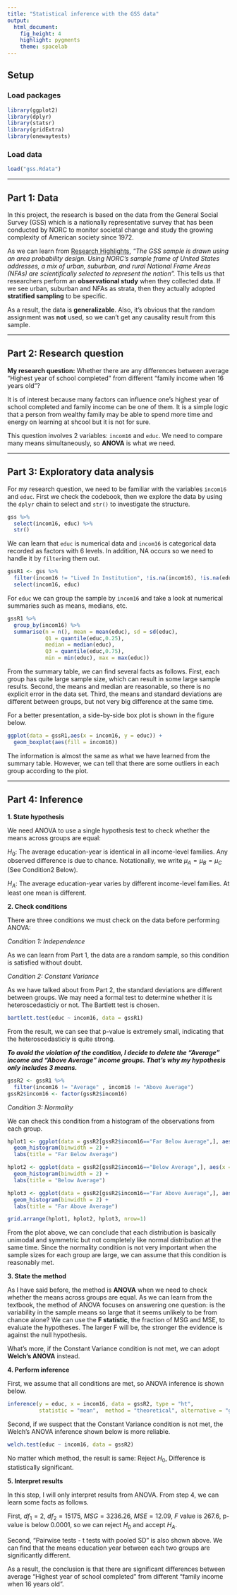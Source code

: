 ```yaml
---
title: "Statistical inference with the GSS data"
output: 
  html_document: 
    fig_height: 4
    highlight: pygments
    theme: spacelab
---
```


## Setup

### Load packages

```r
library(ggplot2)
library(dplyr)
library(statsr)
library(gridExtra)
library(onewaytests)
```

### Load data

```r
load("gss.Rdata")
```

* * *

## Part 1: Data
In this project, the research is based on the data from the General Social Survey (GSS) which is a nationally representative survey that has been conducted by NORC to monitor societal change and study the growing complexity of American society since 1972. 

As we can learn from [Research Highlights](https://www.norc.org/PDFs/GSS%20Reports/Research%20Highlights-GSS%20(ECON)%20FINAL%20slightly%20different%20layout-DTP%20Formatted.pdf), *"The GSS sample is drawn using an area probability design. Using NORC’s sample frame of United States addresses, a mix of urban, suburban, and rural National Frame Areas (NFAs) are scientifically selected to represent the nation".* This tells us that researchers perform an **observational study** when they collected data. If we see urban, suburban and NFAs as strata, then they actually adopted **stratified sampling** to be specific.

As a result, the data is **generalizable**. Also, it's obvious that the random assignment was **not** used, so we can't get any causality result from this sample.

* * *

## Part 2: Research question

**My research question:**
Whether there are any differences between average "Highest year of school completed" from different "family income when 16 years old"?

It is of interest because many factors can influence one's highest year of school completed and family income can be one of them. It is a simple logic that a person from wealthy family may be able to spend more time and energy on learning at shcool but it is not for sure.

This question involves 2 variables: `incom16` and `educ`. We need to compare many means simultaneously, so **ANOVA** is what we need.

* * *

## Part 3: Exploratory data analysis

For my research question, we need to be familiar with the variables `incom16` and `educ`. First we check the codebook, then we explore the data by using the `dplyr` chain to select and `str()` to investigate the structure.

```r
gss %>% 
  select(incom16, educ) %>% 
  str()
```

We can learn that `educ` is numerical data and `incom16` is categorical data recorded as factors with 6 levels. In addition, NA occurs so we need to handle it by `filter`ing them out.

```r
gssR1 <- gss %>% 
  filter(incom16 != "Lived In Institution", !is.na(incom16), !is.na(educ)) %>%
  select(incom16, educ)
```

For `educ` we can group the sample by `incom16` and take a look at numerical summaries such as means, medians, etc.

```r
gssR1 %>% 
  group_by(incom16) %>%
  summarise(n = n(), mean = mean(educ), sd = sd(educ),
            Q1 = quantile(educ,0.25),
            median = median(educ),
            Q3 = quantile(educ,0.75),
            min = min(educ), max = max(educ))
```

From the summary table, we can find several facts as follows. First, each group has quite large sample size, which can result in some large sample results. Second, the means and median are reasonable, so there is no explicit error in the data set. Third, the means and standard deviations are different between groups, but not very big difference at the same time.

For a better presentation, a side-by-side box plot is shown in the figure below.

```r
ggplot(data = gssR1,aes(x = incom16, y = educ)) + 
  geom_boxplot(aes(fill = incom16))
```

The information is almost the same as what we have learned from the summary table. However, we can tell that there are some outliers in each group according to the plot.

* * *

## Part 4: Inference

**1. State hypothesis**

We need ANOVA to use a single hypothesis test to check whether the means across groups are equal:

$H_0:$ The average education-year is identical in all income-level families. Any observed difference is due to chance. Notationally, we write $\mu_A = \mu_B = \mu_C$ (See Condition2 Below).

$H_A:$ The average education-year varies by different income-level families. At least one mean is different.

**2. Check conditions**

There are three conditions we must check on the data before performing ANOVA:

*Condition 1: Independence*

As we can learn from Part 1, the data are a random sample, so this condition is satisfied without doubt. 


*Condition 2: Constant Variance*

As we have talked about from Part 2, the standard deviations are different between groups. We may need a formal test to determine whether it is heteroscedasticiy or not. The Bartlett test is chosen.

```r
bartlett.test(educ ~ incom16, data = gssR1)
```

From the result, we can see that p-value is extremely small, indicating that the heteroscedasticiy is quite strong.

***To avoid the violation of the condition, I decide to delete the "Average" income and "Above Average" income groups. That's why my hypothesis only includes 3 means.***

```r
gssR2 <- gssR1 %>% 
  filter(incom16 != "Average" , incom16 != "Above Average") 
gssR2$incom16 <- factor(gssR2$incom16)
```


*Condition 3: Normality*

We can check this condition from a histogram of the observations from each group.

```r
hplot1 <- ggplot(data = gssR2[gssR2$incom16=="Far Below Average",], aes(x = educ)) +
  geom_histogram(binwidth = 2) +
  labs(title = "Far Below Average")

hplot2 <- ggplot(data = gssR2[gssR2$incom16=="Below Average",], aes(x = educ)) +
  geom_histogram(binwidth = 2) +
  labs(title = "Below Average")

hplot3 <- ggplot(data = gssR2[gssR2$incom16=="Far Above Average",], aes(x = educ)) +
  geom_histogram(binwidth = 2) +
  labs(title = "Far Above Average")

grid.arrange(hplot1, hplot2, hplot3, nrow=1)
```

From the plot above, we can conclude that each distribution is basically unimodal and symmetric but not completely like normal distribution at the same time. Since the normality condition is not very important when the sample sizes for each group are large, we can assume that this condition is reasonably met.


**3. State the method**

As I have said before, the method is **ANOVA** when we need to check whether the means across groups are equal. As we can learn from the textbook, the method of ANOVA focuses on answering one question: is the variability in the sample means so large that it seems unlikely to be from chance alone? We can use the **F statistic**, the fraction of MSG and MSE, to evaluate the hypotheses. The larger F will be, the stronger the evidence is against the null hypothesis.

What's more, if the Constant Variance condition is not met, we can adopt **Welch's ANOVA** instead.

**4. Perform inference**

First, we assume that all conditions are met, so ANOVA inference is shown below.

```r
inference(y = educ, x = incom16, data = gssR2, type = "ht", 
          statistic = "mean",  method = "theoretical", alternative = "greater")
```

Second, if we suspect that the Constant Variance condition is not met, the Welch's ANOVA inference shown below is more reliable.

```r
welch.test(educ ~ incom16, data = gssR2)
```

No matter which method, the result is same: Reject $H_0$, Difference is statistically significant.

**5. Interpret results**

In this step, I will only interpret results from ANOVA. From step 4, we can learn some facts as follows.

First, $df_1 = 2$, $df_2 = 15175$, $MSG = 3236.26$, $MSE = 12.09$, $F$ value is 267.6, p-value is below 0.0001, so we can reject $H_0$ and accept $H_A$. 

Second, "Pairwise tests - t tests with pooled SD" is also shown above. We can find that the means education year between each two groups are significantly different.

As a result, the conclusion is that there are significant differences between average "Highest year of school completed" from different "family income when 16 years old".